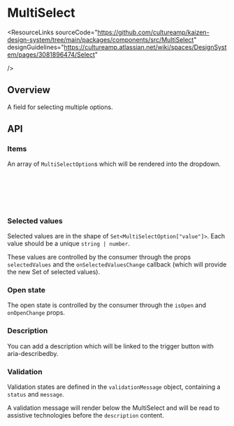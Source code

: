 
<Meta of={MultiSelectStories} />

# MultiSelect

<ResourceLinks
  sourceCode="https://github.com/cultureamp/kaizen-design-system/tree/main/packages/components/src/MultiSelect"
  designGuidelines="https://cultureamp.atlassian.net/wiki/spaces/DesignSystem/pages/3081896474/Select"
  
/>

<KAIOInstallation exportNames="MultiSelect" />

## Overview

A field for selecting multiple options.

<Canvas of={MultiSelectStories.Playground} />
<Controls of={MultiSelectStories.Playground} />

## API

### Items

An array of `MultiSelectOption`s which will be rendered into the dropdown.

```ts
export type MultiSelectOption = {
  label: string
  // Used for "value" attribute in option - must be unique
  value: string | number
}

```

<Canvas of={MultiSelectStories.Items} />

### Selected values

Selected values are in the shape of `Set<MultiSelectOption["value"]>`.
Each value should be a unique `string | number`.

These values are controlled by the consumer through the props `selectedValues` and
the `onSelectedValuesChange` callback (which will provide the new Set of selected values).

<Canvas of={MultiSelectStories.SelectedValues} />

### Open state

The open state is controlled by the consumer through the `isOpen` and `onOpenChange` props.

<Canvas of={MultiSelectStories.OpenState} />

### Description

You can add a description which will be linked to the trigger button with aria-describedby.

<Canvas of={MultiSelectStories.Description} />

### Validation

Validation states are defined in the `validationMessage` object, containing a `status` and `message`.

<Canvas of={MultiSelectStories.ValidationMessage} />

A validation message will render below the MultiSelect and will be read to assistive technologies before the `description` content.

<Canvas of={MultiSelectStories.ValidationMessageWithDescription} />
